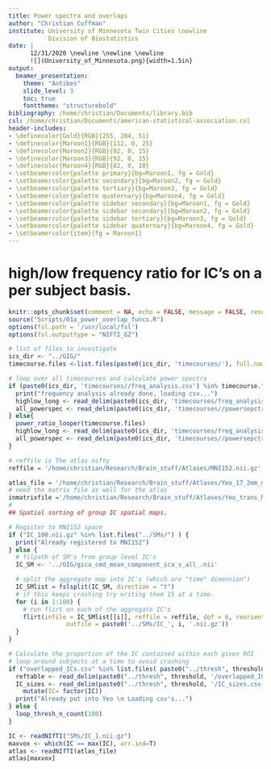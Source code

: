 ```yaml
---
title: Power spectra and overlaps
author: "Christian Coffman"
institute: University of Minnesota Twin Cities \newline
           Division of Biostatistics
date: |
      12/31/2020 \newline \newline \newline 
      ![](University_of_Minnesota.png){width=1.5in}
output:
  beamer_presentation:
    theme: "Antibes"
    slide_level: 3
    toc: true
    fonttheme: "structurebold"
bibliography: /home/christian/Documents/library.bib
csl: /home/christian/Documents/american-statistical-association.csl
header-includes: 
- \definecolor{Gold}{RGB}{255, 204, 51}
- \definecolor{Maroon1}{RGB}{112, 0, 25}
- \definecolor{Maroon2}{RGB}{92, 0, 15}
- \definecolor{Maroon3}{RGB}{92, 0, 15}
- \definecolor{Maroon4}{RGB}{82, 0, 10}
- \setbeamercolor{palette primary}{bg=Maroon1, fg = Gold}
- \setbeamercolor{palette secondary}{bg=Maroon2, fg = Gold}
- \setbeamercolor{palette tertiary}{bg=Maroon3, fg = Gold}
- \setbeamercolor{palette quaternary}{bg=Maroon4, fg = Gold}
- \setbeamercolor{palette sidebar secondary}{bg=Maroon1, fg = Gold}
- \setbeamercolor{palette sidebar secondary}{bg=Maroon2, fg = Gold}
- \setbeamercolor{palette sidebar tertiary}{bg=Maroon3, fg = Gold}
- \setbeamercolor{palette sidebar quaternary}{bg=Maroon4, fg = Gold}
- \setbeamercolor{item}{fg = Maroon1}
---
```


# high/low frequency ratio for IC's on a per subject basis.
```r
knitr::opts_chunk$set(comment = NA, echo = FALSE, message = FALSE, results= 'hide', warning = FALSE)
source("Scripts/01a_power_overlap_funcs.R")
options(fsl.path = '/usr/local/fsl')
options(fsl.outputtype = "NIFTI_GZ")

# list of files to investigate
ics_dir <- "../GIG/"
timecourse.files <-list.files(paste0(ics_dir, 'timecourses/'), full.names = T)
```


```r
# loop over all timecourses and calculate power spectra
if (paste0(ics_dir, 'timecourses//freq_analysis.csv') %in% timecourse.files) {
  print("frequency analysis already done, loading csv...")
  highlow_long <- read_delim(paste0(ics_dir, 'timecourses/freq_analysis.csv'), delim=",")
  all_powerspec <- read_delim(paste0(ics_dir, 'timecourses//powersepctra.csv'), delim = ",")
} else{
  power_ratio_looper(timecourse.files)
  highlow_long <- read_delim(paste0(ics_dir, 'timecourses/freq_analysis.csv'), delim=",")
  all_powerspec <- read_delim(paste0(ics_dir, 'timecourses//powersepctra.csv'), delim = ",")
}
```





```r
# reffile is The atlas nifty
reffile = '/home/christian/Research/Brain_stuff/Atlases/MNI152.nii.gz'

atlas_file = '/home/christian/Research/Brain_stuff/Atlases/Yeo_17_2mm_mni152.nii.gz'
# need the matrix file as well for the atlas
inmatrixfile ='/home/christian/Research/Brain_stuff/Atlases/Yeo_trans_MNI2mm_MNI1mm256x256x256.mat'
#
## Spatial sorting of group IC spatial maps.

# Register to MNI152 space
if ("IC_100.nii.gz" %in% list.files("../SMs/") ) {
  print("Already registered to MNI152")
} else {
  # filpath of SM's from group level IC's
  IC_SM <- '../GIG/gica_cmd_mean_component_ica_s_all_.nii'

  # split the aggregate map into IC's (which are "time" dimension")
  IC_SMlist = fslsplit(IC_SM, direction = "t")
  # if this keeps crashing try writing them 15 at a time.
  for (i in 1:100) {
    # run flirt on each of the aggregate IC's
    flirt(infile = IC_SMlist[[i]], reffile = reffile, dof = 6, reorient = T,
                outfile = paste0('../SMs/IC_', i, '.nii.gz'))
  }
}


```


```r
# Calculate the proportion of the IC contained within each given ROI
# loop around subjects at a time to avoid crashing
if ("overlapped_ICs.csv" %in% list.files( paste0("../thresh", threshold)) ) {
  reftable <- read_delim(paste0("../thresh", threshold, '/overlapped_ICs.csv'), delim = ",")
  IC_sizes <- read_delim(paste0("../thresh", threshold, '/IC_sizes.csv'), delim = ",") %>%
    mutate(IC= factor(IC))
  print("Already put into Yeo \n Loading csv's...") 
} else {
  loop_thresh_n_count(100)
}

```

```r
IC <- readNIfTI("SMs/IC_1.nii.gz")
maxvox <- which(IC == max(IC), arr.ind=T)
atlas <- readNIfTI(atlas_file)
atlas[maxvox]
```
